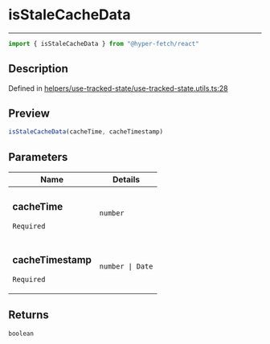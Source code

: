 

# isStaleCacheData

<div class="api-docs__separator" data-reactroot="">

---

</div><div class="api-docs__import" data-reactroot="">

```ts
import { isStaleCacheData } from "@hyper-fetch/react"
```

</div><div class="api-docs__section">

## Description

</div><div class="api-docs__description"><span class="api-docs__do-not-parse">



</span></div><p class="api-docs__definition">

Defined in [helpers/use-tracked-state/use-tracked-state.utils.ts:28](https://github.com/BetterTyped/hyper-fetch/blob/aff5c35a/packages/react/src/helpers/use-tracked-state/use-tracked-state.utils.ts#L28)

</p><div class="api-docs__section">

## Preview

</div><div class="api-docs__preview fn">

```ts
isStaleCacheData(cacheTime, cacheTimestamp)
```

</div><div class="api-docs__section">

## Parameters

</div><div class="api-docs__parameters"><table><thead><tr><th>Name</th><th>Details</th></tr></thead><tbody><tr param-data="cacheTime"><td class="api-docs__param-name required">

### cacheTime 

`Required`

</td><td class="api-docs__param-type">

`number`

</td></tr><tr param-data="cacheTimestamp"><td class="api-docs__param-name required">

### cacheTimestamp 

`Required`

</td><td class="api-docs__param-type">

`number | Date`

</td></tr></tbody></table></div><div class="api-docs__section">

## Returns

</div><div class="api-docs__returns">

```ts
boolean
```

</div>